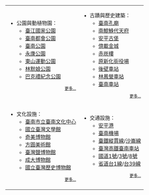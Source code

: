 {| style="background-color: transparent;" width="100%"
|-
| valign="top" |
*公園與動植物園：
**[[臺江國家公園|臺江國家公園]]
**[[臺南都會公園|臺南都會公園]]
**[[臺南公園|臺南公園]]
**[[永康公園|永康公園]]
**[[東山運動公園|東山運動公園]]
**[[林默娘公園|林默娘公園]]
**[[巴克禮紀念公園|巴克禮紀念公園]]

<div style="font-size:80%; text-align:right;">[[:Category:台南公園|更多...]]</div>
| valign="top" |
*古蹟與歷史建築：
**[[臺南孔廟|臺南孔廟]]
**[[南鯤鯓代天府|南鯤鯓代天府]]
**[[安平古堡|安平古堡]]
**[[億載金城|億載金城]]
**[[赤崁樓|赤崁樓]]
**[[原新化街役場|原新化街役場]]
**[[後壁車站|後壁車站]]
**[[林鳳營車站|林鳳營車站]]
**[[臺南車站|臺南車站]]

<div style="font-size:80%; text-align:right;">[[臺南市文化資產列表|更多...]]</div>
|-
| valign="top" |
*文化設施：
**[[臺南市立臺南文化中心|臺南市立臺南文化中心]]
**[[國立臺灣文學館|國立臺灣文學館]]
**[[奇美博物館|奇美博物館]]
**[[方圓美術館|方圓美術館]]
**[[臺灣鹽博物館|臺灣鹽博物館]]
**[[成大博物館|成大博物館]]
**[[國立臺灣歷史博物館|國立臺灣歷史博物館]]

<div style="font-size:80%; text-align:right;">[[:Category:台南市博物館|更多...]]</div>
| valign="top" |
*交通設施：
**[[安平港|安平港]]
**[[臺南機場|臺南機場]]
**[[臺鐵|臺鐵]][[縱貫線_(鐵路)|縱貫線]]/[[沙崙線|沙崙線]]
**[[臺灣高鐵|臺灣高鐵]][[台南車站_(高鐵)|臺南車站]]
**[[中華民國國道|國道]][[中山高速公路|1號]]/[[福爾摩沙高速公路|3號]]/[[國道八號_(中華民國)|8號]]
**[[台灣省道|省道]][[台1線|台1線]]/[[台39線|台39線]]
<div style="font-size:80%; text-align:right;">[[:Category:台南市交通|更多...]]</div>
|-
|}
